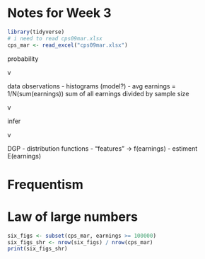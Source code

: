 # Notes for Week 3
```r
library(tidyverse)
# i need to read cps09mar.xlsx
cps_mar <- read_excel("cps09mar.xlsx")

```
probability 

v

data observations
- histograms (model?)
- avg earnings = 1/N(sum(earnings)) sum of all earnings divided by sample size

v

infer

v

DGP
- distribution functions
- "features" -> f(earnings)
- estiment E(earnings)

# Frequentism

# Law of large numbers

```r
six_figs <- subset(cps_mar, earnings >= 100000)
six_figs_shr <- nrow(six_figs) / nrow(cps_mar)
print(six_figs_shr)
```






